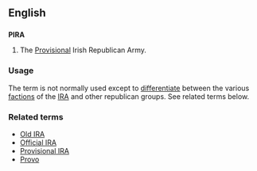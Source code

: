 ==English==
==={{Initialism}}===
'''PIRA'''

# The [[Provisional]] Irish Republican Army.

===Usage===
The term is not normally used except to [[differentiate]] between the various [[faction]]s of the [[IRA]] and other republican groups.  See related terms below.

===Related terms===
*[[Old IRA]]
*[[Official IRA]]
*[[Provisional IRA]]
*[[Provo]]